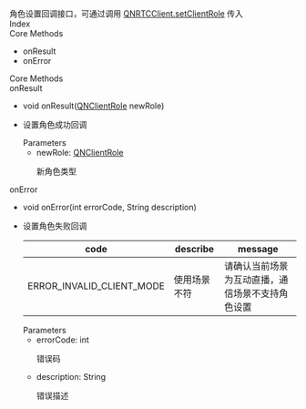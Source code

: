 <div data-v-md-line="1"><link rel="stylesheet" type="text/css" href="https://docs.qnsdk.com/styles/doc-v4-api.css" />
<div class="rtc-doc rtc-doc-page" id="rtc-doc">
<section class="rtc-doc-panel rtc-doc-describe rtc-doc-note">
                角色设置回调接口，可通过调用 <a href='8684/QNRTCClient#setClientRole'>QNRTCClient.setClientRole</a> 传入</section>
            <div class="rtc-doc-page-wrap">Index</div>
<section class="rtc-doc-panel">
        <div class="rtc-doc-page-title">Core Methods</div>
        <ul class="rtc-doc-catalogue">
                <li><a onClick='document.location.replace(`${document.location.protocol}//${document.location.host}${document.location.pathname}${document.location.search}#onResult`)'>onResult</a></li>
                <li><a onClick='document.location.replace(`${document.location.protocol}//${document.location.host}${document.location.pathname}${document.location.search}#onError`)'>onError</a></li>
        </ul>
</section>
<div class="rtc-doc-page-wrap">Core Methods</div>
<section class="rtc-doc-panel">
<div class="rtc-doc-page-title rtc-doc-antor" id="onResult">
onResult</div>
<ul class="rtc-doc-page-container">
        <li class="rtc-doc-sign-signature">void onResult(<a href='10163/QNClientRole'>QNClientRole</a> newRole)</li>
    </li>
<li class="rtc-doc-page-description">
    <div class="rtc-doc-desc-wrap">
        <p>设置角色成功回调</p>
    </div>
<div class="rtc-doc-parameters-title">Parameters</div>
<ul class="rtc-doc-parameters">
    <li>
        <div>
            newRole: <a href='10163/QNClientRole'>QNClientRole</a>
        </div>
                <p>新角色类型</p>
    </li>
</ul>
</li>
</ul>
</section>
<section class="rtc-doc-panel">
<div class="rtc-doc-page-title rtc-doc-antor" id="onError">
onError</div>
<ul class="rtc-doc-page-container">
        <li class="rtc-doc-sign-signature">void onError(int errorCode, String description)</li>
    </li>
<li class="rtc-doc-page-description">
    <div class="rtc-doc-desc-wrap">
        <p>设置角色失败回调</p>
    </div>
    <table class="rtc-doc-code-table">
        <thead>
            <tr>
                <th>code</th>
                <th>describe</th>
                <th>message</th>
            </tr>
        </thead>
        <tbody>
                <tr>
                    <td>ERROR_INVALID_CLIENT_MODE</td>
                    <td>使用场景不符</td>
                    <td>请确认当前场景为互动直播，通信场景不支持角色设置</td>
                </tr>
        </tbody>
    </table>
<div class="rtc-doc-parameters-title">Parameters</div>
<ul class="rtc-doc-parameters">
    <li>
        <div>
            errorCode: int
        </div>
                <p>错误码</p>
    </li>
    <li>
        <div>
            description: String
        </div>
                <p>错误描述</p>
    </li>
</ul>
</li>
</ul>
</section>
</div>


</div>